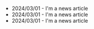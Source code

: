 - 2024/03/01 - I'm a news article
- 2024/03/01 - I'm a news article
- 2024/03/01 - I'm a news article
